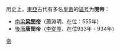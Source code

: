 历史上，[[東亞|東亞]]古代有多名[[皇帝|皇帝]]的[[谥号|谥号]]为'''閔帝'''：

* [[南梁|南梁]]'''[[梁閔帝|梁閔帝]]'''（蕭淵明、在位：555年）
* [[後唐|後唐]]'''唐閔帝'''（[[李從厚|李從厚]]、在位933年 - 934年）

{{disambig}}

[[Category:諡閔|帝]]